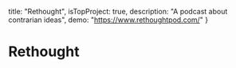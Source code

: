   title: "Rethought",
  isTopProject: true,
  description: "A podcast about contrarian ideas",
  demo: "https://www.rethoughtpod.com/"
}
 
# Rethought